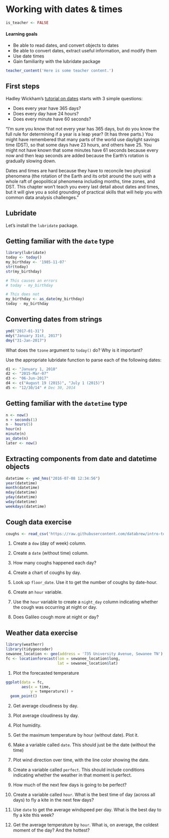 # Working with dates & times {#dates}


```r
is_teacher <- FALSE
```

#### Learning goals {-}

* Be able to read dates, and convert objects to dates
* Be able to convert dates, extract useful information, and modify them
* Use date times
* Gain familiarity with the lubridate package

```r
teacher_content('Here is some teacher content.')
```

## First steps  {-}

Hadley Wickham's [tutorial on dates](https://r4ds.had.co.nz/dates-and-times.html) starts with 3 simple questions:


-   Does every year have 365 days?
-   Does every day have 24 hours?
-   Does every minute have 60 seconds?

"I'm sure you know that not every year has 365 days, but do you know the full rule for determining if a year is a leap year?
(It has three parts.) You might have remembered that many parts of the world use daylight savings time (DST), so that some days have 23 hours, and others have 25.
You might not have known that some minutes have 61 seconds because every now and then leap seconds are added because the Earth's rotation is gradually slowing down.

Dates and times are hard because they have to reconcile two physical phenomena (the rotation of the Earth and its orbit around the sun) with a whole raft of geopolitical phenomena including months, time zones, and DST.
This chapter won't teach you every last detail about dates and times, but it will give you a solid grounding of practical skills that will help you with common data analysis challenges."

## Lubridate  {-}

Let's install the `lubridate` package.

## Getting familiar with the `date` type  {-}

```r
library(lubridate)
today <- today()
my_birthday <- '1985-11-07'
str(today)
str(my_birthday)

# This causes an errors
# today - my_birthday

# This does not
my_birthday <- as_date(my_birthday)
today - my_birthday
```

## Converting dates from strings  {-}

```r
ymd("2017-01-31")
mdy("January 31st, 2017")
dmy("31-Jan-2017")
```

What does the `tzone` argument to `today()` do? Why is it important?

Use the appropriate lubridate function to parse each of the following dates:

```r
d1 <- "January 1, 2010"
d2 <- "2015-Mar-07"
d3 <- "06-Jun-2017"
d4 <- c("August 19 (2015)", "July 1 (2015)")
d5 <- "12/30/14" # Dec 30, 2014
```

## Getting familiar with the `datetime` type  {-}

```r
n <- now() 
n + seconds(1)
n - hours(5)
hour(n)
minute(n)
as_date(n)
later <- now()
```


## Extracting components from date and datetime objects  {-}


```r
datetime <- ymd_hms("2016-07-08 12:34:56")
year(datetime)
month(datetime)
mday(datetime)
yday(datetime)
wday(datetime)
weekdays(datetime)
```


## Cough data exercise  {-}


```r
coughs <- read_csv('https://raw.githubusercontent.com/databrew/intro-to-data-science/main/data/coughs.csv')
```

1. Create a `dow` (day of week) column.

2. Create a `date` (without time) column.

3. How many coughs happened each day?

4. Create a chart of coughs by day.

5. Look up `floor_date`. Use it to get the number of coughs by date-hour.

6. Create an `hour` variable.

7. Use the `hour` variable to create a `night_day` column indicating whether the cough was occurring at night or day.

8. Does Galileo cough more at night or day?


## Weather data exercise {-}

```r
library(weatherr)
library(tidygeocoder)
sewanee_location <- geo(address = '735 University Avenue, Sewanee TN')
fc <- locationforecast(lon = sewanee_location$long,
                       lat = sewanee_location$lat)

```

1. Plot the forecasted temperature

```r
ggplot(data = fc,
       aes(x = time,
           y = temperature)) +
  geom_point()
```

2. Get average cloudiness by day.

3. Plot average cloudiness by day.

4. Plot humidity.

5. Get the maximum temperature by hour (without date). Plot it.

6. Make a variable called `date`. This should just be the date (without the time)

7. Plot wind direction over time, with the line color showing the date.

8. Create a variable called `perfect`. This should include conditions indicating whether the weather in that moment is perfect.

9. How much of the next few days is going to be perfect?

10. Create a variable called `hour`. What is the best time of day (across all days) to fly a kite in the next few days?

11. Use `date` to get the average windspeed per day. What is the best day to fly a kite this week?

12. Get the average temperature by `hour`. What is, on average, the coldest moment of the day? And the hottest?



